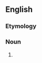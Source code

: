 ==English==

===Etymology===
{{suffix|en|oxidise|er|id2=agent noun}}

===Noun===
{{en-noun}}

# {{standard spelling of|from=non-Oxford British spelling|oxidizer}}